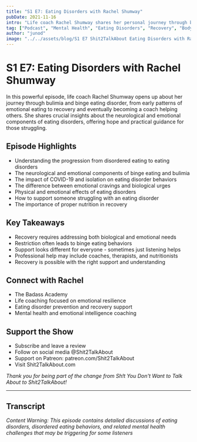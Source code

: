 ```yaml
---
title: "S1 E7: Eating Disorders with Rachel Shumway"
pubDate: 2021-11-16
intro: "Life coach Rachel Shumway shares her personal journey through bulimia and binge eating disorder, offering insights on recovery, healing, and transforming pain into purpose through her work helping others navigate eating disorders and emotional resilience."
tag: ["Podcast", "Mental Health", "Eating Disorders", "Recovery", "Body Image", "Personal Development", "Life Coaching", "Mental Health Resources"]
author: "junod"
image: "../../assets/blog/S1 E7 Shit2TalkAbout Eating Disorders with Rachel Shumway.png"
---
```


# S1 E7: Eating Disorders with Rachel Shumway

In this powerful episode, life coach Rachel Shumway opens up about her journey through bulimia and binge eating disorder, from early patterns of emotional eating to recovery and eventually becoming a coach helping others. She shares crucial insights about the neurological and emotional components of eating disorders, offering hope and practical guidance for those struggling.

## Episode Highlights

- Understanding the progression from disordered eating to eating disorders
- The neurological and emotional components of binge eating and bulimia
- The impact of COVID-19 and isolation on eating disorder behaviors
- The difference between emotional cravings and biological urges
- Physical and emotional effects of eating disorders
- How to support someone struggling with an eating disorder
- The importance of proper nutrition in recovery

## Key Takeaways

- Recovery requires addressing both biological and emotional needs
- Restriction often leads to binge eating behaviors
- Support looks different for everyone - sometimes just listening helps
- Professional help may include coaches, therapists, and nutritionists
- Recovery is possible with the right support and understanding

## Connect with Rachel

- The Badass Academy
- Life coaching focused on emotional resilience
- Eating disorder prevention and recovery support
- Mental health and emotional intelligence coaching

## Support the Show

- Subscribe and leave a review
- Follow on social media @Shit2TalkAbout
- Support on Patreon: patreon.com/Shit2TalkAbout
- Visit Shit2TalkAbout.com

*Thank you for being part of the change from Sh!t You Don't Want to Talk About to Shit2TalkAbout!*

---

## Transcript

*Content Warning: This episode contains detailed discussions of eating disorders, disordered eating behaviors, and related mental health challenges that may be triggering for some listeners*
